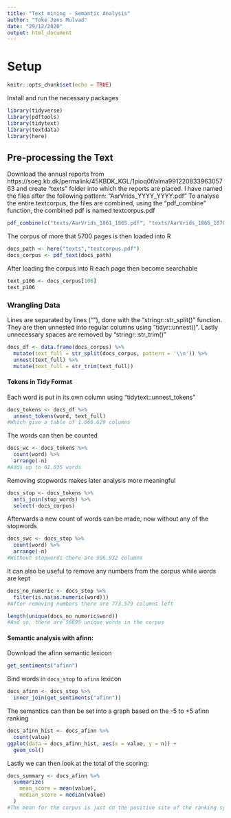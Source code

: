 ---
title: "Text mining - Semantic Analysis"
author: "Toke Jøns Mulvad"
date: "29/12/2020"
output: html_document
---
# Setup
```{r setup, include=FALSE}
knitr::opts_chunk$set(echo = TRUE)
```

Install and run the necessary packages
```{r, load librarys}
library(tidyverse)
library(pdftools)
library(tidytext)
library(textdata)
library(here)
```

## Pre-processing the Text
Download the annual reports from https://soeg.kb.dk/permalink/45KBDK_KGL/1pioq0f/alma99122083396305763 and create "texts" folder into which the reports are placed.
I have named the files after the following pattern: "AarVrids_YYYY_YYYY.pdf" 
To analyse the entire textcorpus, the files are combined, using the "pdf_combine" function, the combined pdf is named textcorpus.pdf
```{r}
pdf_combine(c("texts/AarVrids_1861_1865.pdf", "texts/AarVrids_1866_1870.pdf", "texts/AarVrids_1871_1875.pdf", "texts/AarVrids_1876_1880.pdf", "texts/AarVrids_1881_1891.pdf", "texts/AarVrids_1892_1899.pdf", "texts/AarVrids_1900_1910.pdf", "texts/AarVrids_1911_1913.pdf", "texts/AarVrids_1913_1924.pdf", "texts/AarVrids_1924_1950.pdf"), "textcorpus.pdf")
```

The corpus of more that 5700 pages is then loaded into R 
```{r}
docs_path <- here("texts","textcorpus.pdf")
docs_corpus <- pdf_text(docs_path)
```

After loading the corpus into R each page then become searchable
```{r}
text_p106 <- docs_corpus[106]
text_p106
```

### Wrangling Data
Lines are separated by lines ("\n"), done with the "stringr::str_split()" function. They are then unnested into regular columns using "tidyr::unnest()". Lastly unnecessary spaces are removed by "stringr::str_trim()"
```{r}
docs_df <- data.frame(docs_corpus) %>% 
  mutate(text_full = str_split(docs_corpus, pattern = '\\n')) %>% 
  unnest(text_full) %>% 
  mutate(text_full = str_trim(text_full)) 
```

#### Tokens in Tidy Format
Each word is put in its own column using "tidytext::unnest_tokens"
```{r}
docs_tokens <- docs_df %>% 
  unnest_tokens(word, text_full)
#Which give a table of 1.066.629 columns
```

The words can then be counted
```{r}
docs_wc <- docs_tokens %>% 
  count(word) %>% 
  arrange(-n)
#Adds up to 61.035 words
```

Removing stopwords makes later analysis more meaningful
```{r}
docs_stop <- docs_tokens %>% 
  anti_join(stop_words) %>% 
  select(-docs_corpus)
```

Afterwards a new count of words can be made, now without any of the stopwords
```{r}
docs_swc <- docs_stop %>% 
  count(word) %>% 
  arrange(-n)
#Without stopwords there are 906.932 columns 
```

It can also be useful to remove any numbers from the corpus while words are kept 
```{r}
docs_no_numeric <- docs_stop %>% 
  filter(is.na(as.numeric(word)))
#After removing numbers there are 773.579 columns left
```

```{r}
length(unique(docs_no_numeric$word))
#And so, there are 56695 unique words in the corpus
```

#### Semantic analysis with afinn: 
Download the afinn semantic lexicon
```{r}
get_sentiments("afinn")
```

Bind words in `docs_stop` to `afinn` lexicon
```{r}
docs_afinn <- docs_stop %>% 
  inner_join(get_sentiments("afinn"))
```

The semantics can then be set into a graph based on the -5 to +5 afinn ranking
```{r}
docs_afinn_hist <- docs_afinn %>% 
  count(value)
ggplot(data = docs_afinn_hist, aes(x = value, y = n)) +
  geom_col()
```

Lastly we can then look at the total of the scoring: 
```{r}
docs_summary <- docs_afinn %>% 
  summarize(
    mean_score = mean(value),
    median_score = median(value)
  )
#The mean for the corpus is just on the positive site of the ranking system (0.35) and the median score is also near the middle but nonetheless positive (+1)
```